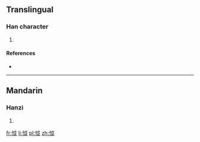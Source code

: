 ==Translingual==

===Han character===
{{Han char|rn=61|rad=心|as=05|sn=8|four=9305<sub>0</sub>|canj=心戈女 (PIV)}}

# {{defn|Han|sort=心05}}

====References====
* {{Han ref|kx=0382.240|dkj=10497|dj=0712.150|hdz=42284.100|uh=6034|ud=24628|bh=CCA1|bd=52385}}

----

==Mandarin==

===Hanzi===
{{cmn-hanzi|pin=[[xù]] ([[xu4]])|wg=hsü<sup>4</sup>}}

# {{defn|lang=cmn|sort=心05}}

[[fr:怴]]
[[li:怴]]
[[pl:怴]]
[[zh:怴]]